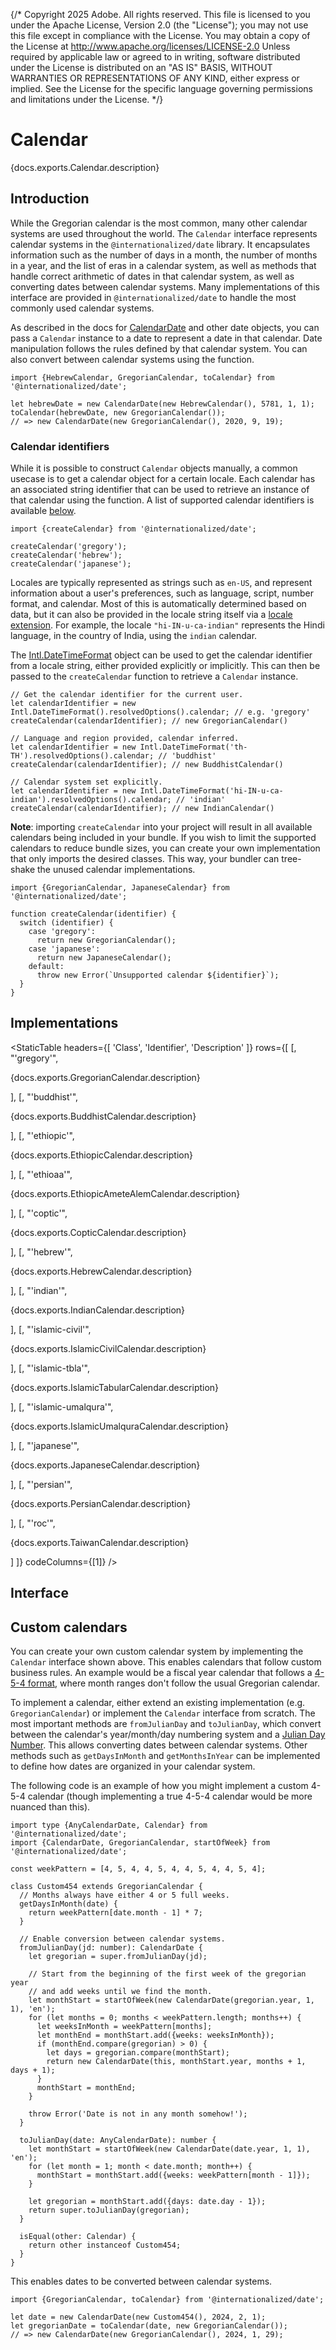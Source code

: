 {/* Copyright 2025 Adobe. All rights reserved.
This file is licensed to you under the Apache License, Version 2.0 (the "License");
you may not use this file except in compliance with the License. You may obtain a copy
of the License at http://www.apache.org/licenses/LICENSE-2.0
Unless required by applicable law or agreed to in writing, software distributed under
the License is distributed on an "AS IS" BASIS, WITHOUT WARRANTIES OR REPRESENTATIONS
OF ANY KIND, either express or implied. See the License for the specific language
governing permissions and limitations under the License. */}




# Calendar

<PageDescription>{docs.exports.Calendar.description}</PageDescription>

## Introduction

While the Gregorian calendar is the most common, many other calendar systems are used throughout the world. The `Calendar` interface represents calendar systems in the `@internationalized/date` library. It encapsulates information such as the number of days in a month, the number of months in a year, and the list of eras in a calendar system, as well as methods that handle correct arithmetic of dates in that calendar system, as well as converting dates between calendar systems. Many implementations of this interface are provided in `@internationalized/date` to handle the most commonly used calendar systems.

As described in the docs for [CalendarDate](CalendarDate.html#calendar-systems) and other date objects, you can pass a `Calendar` instance to a date to represent a date in that calendar. Date manipulation follows the rules defined by that calendar system. You can also convert between calendar systems using the <TypeLink links={docs.links} type={docs.exports.toCalendar} /> function.

```tsx
import {HebrewCalendar, GregorianCalendar, toCalendar} from '@internationalized/date';

let hebrewDate = new CalendarDate(new HebrewCalendar(), 5781, 1, 1);
toCalendar(hebrewDate, new GregorianCalendar());
// => new CalendarDate(new GregorianCalendar(), 2020, 9, 19);
```

### Calendar identifiers

While it is possible to construct `Calendar` objects manually, a common usecase is to get a calendar object for a certain locale. Each calendar has an associated string identifier that can be used to retrieve an instance of that calendar using the <TypeLink links={docs.links} type={docs.exports.createCalendar} /> function. A list of supported calendar identifiers is available [below](#implementations).

```tsx
import {createCalendar} from '@internationalized/date';

createCalendar('gregory');
createCalendar('hebrew');
createCalendar('japanese');
```

Locales are typically represented as strings such as `en-US`, and represent information about a user's preferences, such as language, script, number format, and calendar. Most of this is automatically determined based on data, but it can also be provided in the locale string itself via a [locale extension](https://developer.mozilla.org/en-US/docs/Web/JavaScript/Reference/Global_Objects/Intl/Locale/calendar#adding_a_calendar_in_the_locale_string). For example, the locale `"hi-IN-u-ca-indian"` represents the Hindi language, in the country of India, using the `indian` calendar.

The [Intl.DateTimeFormat](https://developer.mozilla.org/en-US/docs/Web/JavaScript/Reference/Global_Objects/Intl/DateTimeFormat/DateTimeFormat) object can be used to get the calendar identifier from a locale string, either provided explicitly or implicitly. This can then be passed to the `createCalendar` function to retrieve a `Calendar` instance.

```tsx
// Get the calendar identifier for the current user.
let calendarIdentifier = new Intl.DateTimeFormat().resolvedOptions().calendar; // e.g. 'gregory'
createCalendar(calendarIdentifier); // new GregorianCalendar()

// Language and region provided, calendar inferred.
let calendarIdentifier = new Intl.DateTimeFormat('th-TH').resolvedOptions().calendar; // 'buddhist'
createCalendar(calendarIdentifier); // new BuddhistCalendar()

// Calendar system set explicitly.
let calendarIdentifier = new Intl.DateTimeFormat('hi-IN-u-ca-indian').resolvedOptions().calendar; // 'indian'
createCalendar(calendarIdentifier); // new IndianCalendar()
```

**Note**: importing `createCalendar` into your project will result in all available calendars being included in your bundle. If you wish to limit the supported calendars to reduce bundle sizes, you can create your own implementation that only imports the desired classes. This way, your bundler can tree-shake the unused calendar implementations.

```tsx
import {GregorianCalendar, JapaneseCalendar} from '@internationalized/date';

function createCalendar(identifier) {
  switch (identifier) {
    case 'gregory':
      return new GregorianCalendar();
    case 'japanese':
      return new JapaneseCalendar();
    default:
      throw new Error(`Unsupported calendar ${identifier}`);
  }
}
```

## Implementations

<StaticTable
  headers={[
    'Class',
    'Identifier',
    'Description'
  ]}
  rows={[
    [<TypeLink links={docs.links} type={docs.exports.GregorianCalendar} />, "'gregory'", <p>{docs.exports.GregorianCalendar.description}</p>],
    [<TypeLink links={docs.links} type={docs.exports.BuddhistCalendar} />, "'buddhist'", <p>{docs.exports.BuddhistCalendar.description}</p>],
    [<TypeLink links={docs.links} type={docs.exports.EthiopicCalendar} />, "'ethiopic'", <p>{docs.exports.EthiopicCalendar.description}</p>],
    [<TypeLink links={docs.links} type={docs.exports.EthiopicAmeteAlemCalendar} />, "'ethioaa'", <p>{docs.exports.EthiopicAmeteAlemCalendar.description}</p>],
    [<TypeLink links={docs.links} type={docs.exports.CopticCalendar} />, "'coptic'", <p>{docs.exports.CopticCalendar.description}</p>],
    [<TypeLink links={docs.links} type={docs.exports.HebrewCalendar} />, "'hebrew'", <p>{docs.exports.HebrewCalendar.description}</p>],
    [<TypeLink links={docs.links} type={docs.exports.IndianCalendar} />, "'indian'", <p>{docs.exports.IndianCalendar.description}</p>],
    [<TypeLink links={docs.links} type={docs.exports.IslamicCivilCalendar} />, "'islamic-civil'", <p>{docs.exports.IslamicCivilCalendar.description}</p>],
    [<TypeLink links={docs.links} type={docs.exports.IslamicTabularCalendar} />, "'islamic-tbla'", <p>{docs.exports.IslamicTabularCalendar.description}</p>],
    [<TypeLink links={docs.links} type={docs.exports.IslamicUmalquraCalendar} />, "'islamic-umalqura'", <p>{docs.exports.IslamicUmalquraCalendar.description}</p>],
    [<TypeLink links={docs.links} type={docs.exports.JapaneseCalendar} />, "'japanese'", <p>{docs.exports.JapaneseCalendar.description}</p>],
    [<TypeLink links={docs.links} type={docs.exports.PersianCalendar} />, "'persian'", <p>{docs.exports.PersianCalendar.description}</p>],
    [<TypeLink links={docs.links} type={docs.exports.TaiwanCalendar} />, "'roc'", <p>{docs.exports.TaiwanCalendar.description}</p>]
  ]}
  codeColumns={[1]}
/>

## Interface

<ClassAPI links={docs.links} class={docs.exports.Calendar} />

## Custom calendars

You can create your own custom calendar system by implementing the `Calendar` interface shown above. This enables calendars that follow custom business rules. An example would be a fiscal year calendar that follows a [4-5-4 format](https://nrf.com/resources/4-5-4-calendar), where month ranges don't follow the usual Gregorian calendar.

To implement a calendar, either extend an existing implementation (e.g. `GregorianCalendar`) or implement the `Calendar` interface from scratch. The most important methods are `fromJulianDay` and `toJulianDay`, which convert between the calendar's year/month/day numbering system and a [Julian Day Number](https://en.wikipedia.org/wiki/Julian_day). This allows converting dates between calendar systems. Other methods such as `getDaysInMonth` and `getMonthsInYear` can be implemented to define how dates are organized in your calendar system.

The following code is an example of how you might implement a custom 4-5-4 calendar (though implementing a true 4-5-4 calendar would be more nuanced than this).

```tsx
import type {AnyCalendarDate, Calendar} from '@internationalized/date';
import {CalendarDate, GregorianCalendar, startOfWeek} from '@internationalized/date';

const weekPattern = [4, 5, 4, 4, 5, 4, 4, 5, 4, 4, 5, 4];

class Custom454 extends GregorianCalendar {
  // Months always have either 4 or 5 full weeks.
  getDaysInMonth(date) {
    return weekPattern[date.month - 1] * 7;
  }

  // Enable conversion between calendar systems.
  fromJulianDay(jd: number): CalendarDate {
    let gregorian = super.fromJulianDay(jd);

    // Start from the beginning of the first week of the gregorian year
    // and add weeks until we find the month.
    let monthStart = startOfWeek(new CalendarDate(gregorian.year, 1, 1), 'en');
    for (let months = 0; months < weekPattern.length; months++) {
      let weeksInMonth = weekPattern[months];
      let monthEnd = monthStart.add({weeks: weeksInMonth});
      if (monthEnd.compare(gregorian) > 0) {
        let days = gregorian.compare(monthStart);
        return new CalendarDate(this, monthStart.year, months + 1, days + 1);
      }
      monthStart = monthEnd;
    }

    throw Error('Date is not in any month somehow!');
  }

  toJulianDay(date: AnyCalendarDate): number {
    let monthStart = startOfWeek(new CalendarDate(date.year, 1, 1), 'en');
    for (let month = 1; month < date.month; month++) {
      monthStart = monthStart.add({weeks: weekPattern[month - 1]});
    }

    let gregorian = monthStart.add({days: date.day - 1});
    return super.toJulianDay(gregorian);
  }

  isEqual(other: Calendar) {
    return other instanceof Custom454;
  }
}
```

This enables dates to be converted between calendar systems.

```tsx
import {GregorianCalendar, toCalendar} from '@internationalized/date';

let date = new CalendarDate(new Custom454(), 2024, 2, 1);
let gregorianDate = toCalendar(date, new GregorianCalendar());
// => new CalendarDate(new GregorianCalendar(), 2024, 1, 29);
```
